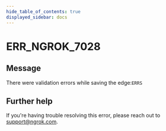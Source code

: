 ```yaml
---
hide_table_of_contents: true
displayed_sidebar: docs
---
```



# ERR_NGROK_7028

## Message

There were validation errors while saving the edge:`ERRS`

<ErrorDetails error="err_ngrok_7028" />

## Further help

If you're having trouble resolving this error, please reach out to [support@ngrok.com](mailto:support@ngrok.com?subject=Help%20with%20ERR_NGROK_7028).
